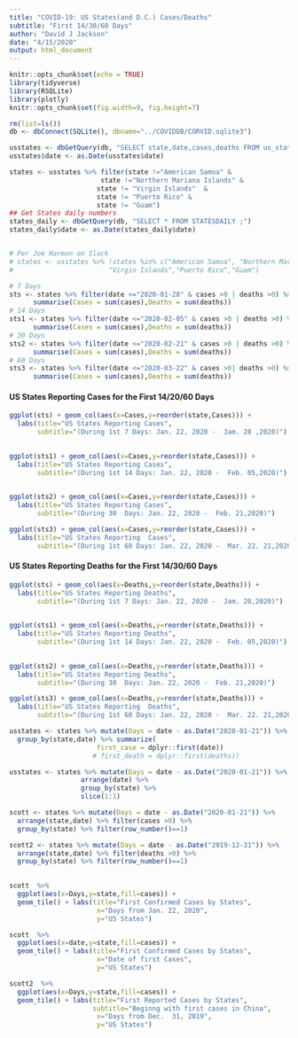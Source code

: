 ```yaml
---
title: "COVID-19: US States(and D.C.) Cases/Deaths"
subtitle: "First 14/30/60 Days"
author: "David J Jackson"
date: "4/15/2020"
output: html_document
---
```


```r
knitr::opts_chunk$set(echo = TRUE)
library(tidyverse)
library(RSQLite)
library(plotly)
knitr::opts_chunk$set(fig.width=9, fig.height=7)
```
```r
rm(list=ls())
db <- dbConnect(SQLite(), dbname="../COVIDDB/CORVID.sqlite3")

usstates <- dbGetQuery(db, "SELECT state,date,cases,deaths FROM us_states ;")
usstates$date <- as.Date(usstates$date)

states <- usstates %>% filter(state !="American Samoa" &
                       state !="Northern Mariana Islands" &
                      state != "Virgin Islands"  &
                      state != "Puerto Rico" &
                      state != "Guam")
## Get States daily numbers
states_daily <- dbGetQuery(db, "SELECT * FROM STATESDAILY ;")
states_daily$date <- as.Date(states_daily$date)


# Per Joe Harmon on Slack
# states <- usstates %>% !states %in% c("American Samoa", "Northern Mariana Islands",
#                        "Virgin Islands","Puerto Rico","Guam")
```
```r
# 7 Days
sts <- states %>% filter(date <="2020-01-28" & cases >0 | deaths >0) %>% group_by(state) %>%
      summarise(Cases = sum(cases),Deaths = sum(deaths))
# 14 Days
sts1 <- states %>% filter(date <="2020-02-05" & cases >0 | deaths >0) %>% group_by(state) %>%
      summarise(Cases = sum(cases),Deaths = sum(deaths))
# 30 Days
sts2 <- states %>% filter(date <="2020-02-21" & cases >0 | deaths >0) %>% group_by(state) %>%
      summarise(Cases = sum(cases),Deaths = sum(deaths))
# 60 Days
sts3 <- states %>% filter(date <="2020-03-22" & cases >0| deaths >0) %>% group_by(state) %>%
      summarise(Cases = sum(cases),Deaths = sum(deaths))
```

#### US States Reporting Cases for the First 14/20/60 Days

```r
ggplot(sts) + geom_col(aes(x=Cases,y=reorder(state,Cases))) + 
  labs(title="US States Reporting Cases",
       subtitle="(During 1st 7 Days: Jan. 22, 2020 -  Jam. 28 ,2020)") 
         
```

```r
ggplot(sts1) + geom_col(aes(x=Cases,y=reorder(state,Cases))) + 
  labs(title="US States Reporting Cases",
       subtitle="(During 1st 14 Days: Jan. 22, 2020 -  Feb. 05,2020)") 
         
```
```r
ggplot(sts2) + geom_col(aes(x=Cases,y=reorder(state,Cases))) + 
  labs(title="US States Reporting Cases",
       subtitle="(During 30  Days: Jan. 22, 2020 -  Feb. 21,2020)")
```
```r
ggplot(sts3) + geom_col(aes(x=Cases,y=reorder(state,Cases))) + 
  labs(title="US States Reporting  Cases",
       subtitle="(During 1st 60 Days: Jan. 22, 2020 -  Mar. 22. 21,2020)") 
```

#### US States Reporting Deaths for the First 14/30/60 Days

```r
ggplot(sts) + geom_col(aes(x=Deaths,y=reorder(state,Deaths))) + 
  labs(title="US States Reporting Deaths",
       subtitle="(During 1st 7 Days: Jan. 22, 2020 -  Jam. 28,2020)") 
         
```
```r
ggplot(sts1) + geom_col(aes(x=Deaths,y=reorder(state,Deaths))) + 
  labs(title="US States Reporting Deaths",
       subtitle="(During 1st 14 Days: Jan. 22, 2020 -  Feb. 05,2020)") 
         
```
```r
ggplot(sts2) + geom_col(aes(x=Deaths,y=reorder(state,Deaths))) + 
  labs(title="US States Reporting Deaths",
       subtitle="(During 30  Days: Jan. 22, 2020 -  Feb. 21,2020)")
```
```r
ggplot(sts3) + geom_col(aes(x=Deaths,y=reorder(state,Deaths))) + 
  labs(title="US States Reporting  Deaths",
       subtitle="(During 1st 60 Days: Jan. 22, 2020 -  Mar. 22. 21,2020)") 
```
```r
usstates <- states %>% mutate(Days = date - as.Date("2020-01-21")) %>%
  group_by(state,date) %>% summarize(
                      first_case = dplyr::first(date)) 
                     # first_death = dplyr::first(deaths))
```
```r
usstates <- states %>% mutate(Days = date - as.Date("2020-01-21")) %>%
                  arrange(date) %>%
                  group_by(state) %>%
                  slice(1:1)

```
```r
scott <- states %>% mutate(Days = date - as.Date("2020-01-21")) %>%
  arrange(state,date) %>% filter(cases >0) %>%
  group_by(state) %>% filter(row_number()==1)

scott2 <- states %>% mutate(Days = date - as.Date("2019-12-31")) %>%
  arrange(state,date) %>% filter(deaths >0) %>%
  group_by(state) %>% filter(row_number()==1)
                      
```

```r
scott  %>%
  ggplot(aes(x=Days,y=state,fill=cases)) +
  geom_tile() + labs(title="First Confirmed Cases by States",
                      x="Days from Jan. 22, 2020",
                      y="US States")

scott  %>%
  ggplot(aes(x=date,y=state,fill=cases)) +
  geom_tile() + labs(title="First Confirmed Cases by States",
                      x="Date of first Cases",
                      y="US States")
```

```r
scott2  %>%
  ggplot(aes(x=Days,y=state,fill=cases)) +
  geom_tile() + labs(title="First Reported Cases by States",
                     subtitle="Beginng with first cases in China",
                      x="Days from Dec.  31, 2019",
                      y="US States")
```
